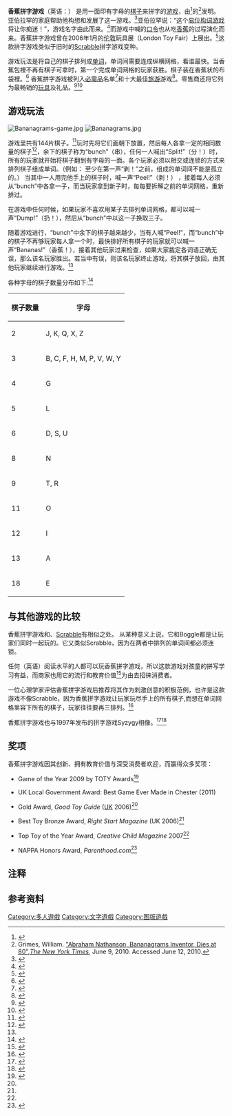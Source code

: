 {{Infobox game
| title         = Bananagrams
| subtitle      = 
| image_link    = [[File:Bananagrams_logo.jpg|File:Bananagrams logo.jpg]]
| image_caption = 
| designer      = {{link-en|亚伯拉罕·内桑森|Abraham Nathanson}}
| manufacturer  = 
| publisher     = 
| illustrator   = 
| years         = 
| players       = 2–8
| ages          = 7+
| setup_time    = 1–2分钟
| playing_time  = 
| random_chance = 低（抽取棋子）
| web           = http://www.bananagrams.com/
| skills        = 英文拼写<br/>[[易位构词游戏|易位构词]]
| footnotes     = 
}}

'''香蕉拼字游戏'''（英语：'''{{lang|en|Bananagrams}}'''） 是用一面印有字母的[[棋子|棋子]]来拼字的[[游戏|游戏]]，由{{link-en|罗德岛州纳拉甘西特|Narragansett, Rhode Island}}<ref>{{cite web |url=http://www.bananagrams-intl.com/press10.asp |title=The Green, August 2006 |publisher=Bananagrams-intl.com |date= |accessdate=2009-08-19 |deadurl=yes |archiveurl=https://web.archive.org/web/20090603093741/http://www.bananagrams-intl.com/press10.asp |archivedate=2009-06-03 }}</ref>的{{link-en|亚伯拉罕·内桑森|Abraham Nathanson}}<ref>Grimes, William. [http://www.nytimes.com/2010/06/10/business/10nathanson.html "Abraham Nathanson, Bananagrams Inventor, Dies at 80"],''[[The_New_York_Times|The New York Times]]'', June 9, 2010. Accessed June 12, 2010.</ref>发明。亚伯拉罕的家庭帮助他构想和发展了这一游戏。<ref>{{cite web |url=http://www.bananagrams-intl.com/press11.asp |title=Toys n' Playthings, ''Featured Games and Puzzles'', April 2006 |publisher=Bananagrams-intl.com |date= |accessdate=2009-08-19 |deadurl=yes |archiveurl=https://web.archive.org/web/20091227072225/http://www.bananagrams-intl.com/press11.asp |archivedate=2009-12-27 }}</ref>亚伯拉罕说：“这个[[易位构词游戏|易位构词游戏]]将让你痴迷！”，游戏名字由此而来。{{noteTag|1=英文为“This '''anagram''' game will drive you '''bananas'''!”。Bananagrams即是banana与anagram的合写。而drive you bananas 为英文俚语，意为 drive you crazy，即让你痴迷。}}<ref>{{cite web|url=http://www.bananagrams-intl.com/beginnings.asp|title=Bananagram Beginnings|publisher=Bananagrams-intl.com|date=|accessdate=2009-08-19|deadurl=yes|archiveurl=https://web.archive.org/web/20090827041706/http://www.bananagrams-intl.com/beginnings.asp|archivedate=2009-08-27}}</ref>而游戏中喊的[[口令|口令]]也从吃[[香蕉|香蕉]]的过程演化而来。香蕉拼字游戏曾在2006年1月的[[伦敦|伦敦]]玩具展（London Toy Fair）上展出。<ref>{{cite web|url=http://www.bananagrams.com/?c=165&i=1f0.. |title=Toy News, December 2006 |publisher=Bananagrams-intl.com |date= |accessdate=2009-08-19}}</ref>这款拼字游戏类似于旧时的[[Scrabble|Scrabble]]拼字游戏变种{{link-en|Take Two|Scrabble variants#Take Two}}。

游戏玩法是将自己的棋子排列成[[单词|单词]]，单词间需要连成纵横网格，看谁最快。当香蕉包裡不再有棋子可拿时，第一个完成单词网格的玩家获胜。棋子装在香蕉状的布袋裡。<ref>{{cite web|url=http://www.boardgamegeek.com/game/27225 |title=boardgamegeek.com |publisher=boardgamegeek.com |date= |accessdate=2009-08-19}}</ref>
香蕉拼字游戏被列入[[必需品|必需品]]名单<ref>{{cite web|url=http://www.boston.com/ae/movies/articles/2008/07/14/the_1_thing/ |title=The Boston Globe, July 14, 2008|publisher=Boston.com |date=2008-07-14|accessdate=2009-08-19}}</ref>和十大最佳[[旅游|旅游]]游戏<ref>{{cite web |url=http://www.bananagrams-intl.com/press.asp |title=The Independent, May 21, 2007 |publisher=Bananagrams-intl.com |date= |accessdate=2009-08-19 |deadurl=yes |archiveurl=https://web.archive.org/web/20090709215155/http://www.bananagrams-intl.com/press.asp |archivedate=2009-07-09}}</ref>。零售商还将它列为最畅销的[[玩具|玩具]]及礼品。<ref>{{cite web |url=http://www.bananagrams-intl.com/press2.asp |title=Toy & Family Entertainment, January 2008 |publisher=Bananagrams-intl.com |date= |accessdate=2009-08-19 |deadurl=yes |archiveurl=https://web.archive.org/web/20091208113118/http://www.bananagrams-intl.com/press2.asp |archivedate=2009-12-08 }}</ref><ref>{{cite web |url=http://www.bananagrams-intl.com/press12.asp |title=Giftware Review, ''The Next Big Thing'', March 2006 |publisher=Bananagrams-intl.com |date= |accessdate=2009-08-19 |deadurl=yes |archiveurl=https://web.archive.org/web/20091227073447/http://www.bananagrams-intl.com/press12.asp |archivedate=2009-12-27 }}</ref>

==游戏玩法==
[[Image:Bananagrams-game.jpg|thumb]]
[[Image:Bananagrams.jpg|thumb]]

游戏里共有144片棋子。<ref>{{cite web |url=http://www.toycrossing.com/bananagrams/index.shtml |title=toycrossing.com |publisher=toycrossing.com |date= |accessdate=2009-08-19 |archive-url=https://web.archive.org/web/20090402015724/http://www.toycrossing.com/bananagrams/index.shtml |archive-date=2009-04-02 |dead-url=yes }}</ref>玩时先将它们面朝下放置，然后每人各拿一定的相同数量的棋子{{noteTag|1=依人数多寡决定，如2-4人可每人拿21个，5-6人则可一人15个，7人以上可各拿11個}}<ref name="一">{{cite web|author=佩績|title=Bananagrams 香蕉拼字遊戲|url=http://blog.xuite.net/r2215108/pb/26602333|accessdate=2013-06-04}}</ref>，余下的棋子称为“bunch”（串）{{noteTag|1=即a bunch of bananas，意为一串香蕉。}}，任何一人喊出“Split!”（分！）{{noteTag|1=指把香蕉从香蕉串上分离下来。}}时，所有的玩家就开始将棋子翻到有字母的一面。各个玩家必须以相交或连锁的方式来排列棋子组成单词。（例如： 至少在第一声“剥！”之前，组成的单词间不能是孤立的。） 当其中一人用完他手上的棋子时，喊一声“Peel!”（剥！） {{noteTag|1=指剥香蕉皮。}}，接着每人必须从“bunch”中各拿一子，而当玩家拿到新子时，每每要拆解之前的单词网格，重新排过。

在游戏中任何时候，如果玩家不喜欢用某子去排列单词网格，都可以喊一声“Dump!”（扔！）{{noteTag|1=谓香蕉不对胃口便扔掉}}，然后从“bunch”中以这一子换取三子。

随着游戏进行，“bunch”中余下的棋子越来越少，当有人喊“Peel!”，而“bunch”中的棋子不再够玩家每人拿一个时，最快排好所有棋子的玩家就可以喊一声“Bananas!”（香蕉！），接着其他玩家过来检查，如果大家裁定各词语正确无误，那么该名玩家胜出。若当中有误，则该名玩家终止游戏，将其棋子放回，由其他玩家继续进行游戏。<ref name="一"></ref>

各种字母的棋子数量分布如下:<ref>{{cite web|url=http://www.bananagrammer.com/2009/07/letter-distributions-in-bananagrams-and.html |title=Letter distributions in Bananagrams and other games |publisher=Bananagrammer.com |date=2009-07-13 |accessdate=}}</ref>
{| class="wikitable"
|-
! 棋子数量 !! 字母
|-
| 2 ||  J, K, Q, X, Z
|-
| 3 ||  B, C, F, H, M, P, V, W, Y
|-
| 4 || G
|-
| 5 || L
|-
| 6 || D, S, U
|-
| 8 || N
|-
| 9 || T, R
|-
| 11 || O
|-
| 12 || I
|-
| 13 || A
|-
| 18 || E
|}

==与其他游戏的比较==
香蕉拼字游戏和{{link-en|Boggle|Boggle}}、[[Scrabble|Scrabble]]有相似之处。 从某种意义上说，它和Boggle都是让玩家们同时一起玩的。它又类似Scrabble，因为在两者中排列的单词间都必须连锁。

任何（英语）阅读水平的人都可以玩香蕉拼字游戏，所以这款游戏对孩童的拼写学习有益，而商家也用它的流行和教育价值<ref>{{cite web|url=http://www.bananagrams-intl.com/press4.asp|title=Christmas Toy Review|publisher=Bananagrams-intl.com|date=|accessdate=2009-08-19|deadurl=yes|archiveurl=https://web.archive.org/web/20091208113138/http://www.bananagrams-intl.com/press4.asp|archivedate=2009-12-08}}</ref>为由去招徕消费者。

一位心理学家评估香蕉拼字游戏后推荐将其作为刺激创意的积极范例，也许是这款游戏不像Scrabble，因为香蕉拼字游戏让玩家玩尽手上的所有棋子,而想在单词网格里容下所有的棋子，玩家往往要再三排列。<ref>{{cite web|url=http://www.bananagrams-intl.com/press9.asp|title=Evaluation by Beth Carroll, PsyD, writing for ToyDirectory Monthly Magazine, October 2006|publisher=Bananagrams-intl.com|date=|accessdate=2009-08-19|deadurl=yes|archiveurl=https://web.archive.org/web/20091226230018/http://www.bananagrams-intl.com/press9.asp|archivedate=2009-12-26}}</ref>

香蕉拼字游戏也与1997年发布的拼字游戏Syzygy相像。<ref>{{cite web |url=http://puzzles.about.com/od/wordloverssites/gr/syzygy_review.htm |title=Syzygy – The Word Game |accessdate=2012-03-15 |deadurl=yes |archiveurl=https://web.archive.org/web/20111020153953/http://puzzles.about.com/od/wordloverssites/gr/syzygy_review.htm |archivedate=2011-10-20 }}</ref><ref>{{cite web |url=http://www.playsyzygy.com/about/ |title=About the SYZYGY Board Game |accessdate=2012-03-15 |deadurl=yes |archiveurl=https://web.archive.org/web/20121210192816/http://www.playsyzygy.com/about/ |archivedate=2012-12-10 }}</ref>

==奖项==
香蕉拼字游戏因其创新、拥有教育价值与深受消费者欢迎，而赢得众多奖项：

*Game of the Year 2009 by TOTY Awards<ref name="Awards">{{cite web|url=http://www.bananagrams.com/Our_Games/Awards/|title=Bananagrams : Awards|publisher=Bananagrams.com|date=|accessdate=2013-06-06}}{{dead link|date=2018年5月 |bot=InternetArchiveBot |fix-attempted=yes }}</ref>

*UK Local Government Award: Best Game Ever Made in Chester (2011)

*Gold Award, ''Good Toy Guide'' ([[United_Kingdom|UK]] 2006)<ref name="Awards"></ref>

*Best Toy Bronze Award, ''Right Start Magazine'' (UK 2006)<ref name="Awards"></ref>

*Top Toy of the Year Award, ''Creative Child Magazine'' 2007<ref name="Awards"></ref>

*NAPPA Honors Award, ''Parenthood.com''<ref>{{cite web |url=http://www.parenthood.com/article-topics/article-topics.php?Article_ID=10728 |title=Parenthood.com |publisher=Parenthood.com |date= |accessdate=2009-08-19 |archive-url=https://web.archive.org/web/20080927020012/http://www.parenthood.com/article-topics/article-topics.php?Article_ID=10728 |archive-date=2008-09-27 |dead-url=yes }}</ref>

==注释==
{{ReflistH| ... }}
{{NoteFoot}}
{{ReflistF}}

==参考资料==
{{Commons category|Bananagrams}}
{{reflist|2}}

[[Category:多人遊戲|Category:多人遊戲]]
[[Category:文字遊戲|Category:文字遊戲]]
[[Category:图版遊戲|Category:图版遊戲]]